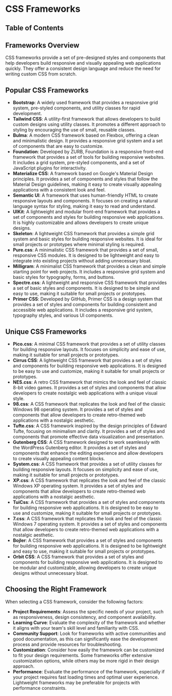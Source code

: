 
# CSS Frameworks

## Table of Contents

## Frameworks Overview

CSS frameworks provide a set of pre-designed styles and components that help developers build responsive and visually appealing web applications quickly. They offer a consistent design language and reduce the need for writing custom CSS from scratch.

## Popular CSS Frameworks

- **Bootstrap**: A widely used framework that provides a responsive grid system, pre-styled components, and utility classes for rapid development.
- **Tailwind CSS**: A utility-first framework that allows developers to build custom designs using utility classes. It promotes a different approach to styling by encouraging the use of small, reusable classes.
- **Bulma**: A modern CSS framework based on Flexbox, offering a clean and minimalistic design. It provides a responsive grid system and a set of components that are easy to customize.
- **Foundation**: Developed by ZURB, Foundation is a responsive front-end framework that provides a set of tools for building responsive websites. It includes a grid system, pre-styled components, and a set of JavaScript plugins for interactivity.
- **Materialize CSS**: A framework based on Google's Material Design principles. It provides a set of components and styles that follow the Material Design guidelines, making it easy to create visually appealing applications with a consistent look and feel.
- **Semantic UI**: A framework that uses human-friendly HTML to create responsive layouts and components. It focuses on creating a natural language syntax for styling, making it easy to read and understand.
- **UIKit**: A lightweight and modular front-end framework that provides a set of components and styles for building responsive web applications. It is highly customizable and allows developers to create unique designs.
- **Skeleton**: A lightweight CSS framework that provides a simple grid system and basic styles for building responsive websites. It is ideal for small projects or prototypes where minimal styling is required.
- **Pure.css**: A minimalistic CSS framework that provides a set of small, responsive CSS modules. It is designed to be lightweight and easy to integrate into existing projects without adding unnecessary bloat.
- **Milligram**: A minimalist CSS framework that provides a clean and simple starting point for web projects. It includes a responsive grid system and basic styles for typography, forms, and buttons.
- **Spectre.css**: A lightweight and responsive CSS framework that provides a set of basic styles and components. It is designed to be simple and easy to use, making it suitable for small projects or prototypes.
- **Primer CSS**: Developed by GitHub, Primer CSS is a design system that provides a set of styles and components for building consistent and accessible web applications. It includes a responsive grid system, typography styles, and various UI components.

## Unique CSS Frameworks

- **Pico.css**: A minimal CSS framework that provides a set of utility classes for building responsive layouts. It focuses on simplicity and ease of use, making it suitable for small projects or prototypes.
- **Cirrus CSS**: A lightweight CSS framework that provides a set of styles and components for building responsive web applications. It is designed to be easy to use and customize, making it suitable for small projects or prototypes.
- **NES.css**: A retro CSS framework that mimics the look and feel of classic 8-bit video games. It provides a set of styles and components that allow developers to create nostalgic web applications with a unique visual style.
- **98.css**: A CSS framework that replicates the look and feel of the classic Windows 98 operating system. It provides a set of styles and components that allow developers to create retro-themed web applications with a nostalgic aesthetic.
- **Tufte.css**: A CSS framework inspired by the design principles of Edward Tufte, focusing on minimalism and clarity. It provides a set of styles and components that promote effective data visualization and presentation.
- **Gutenberg CSS**: A CSS framework designed to work seamlessly with the WordPress Gutenberg editor. It provides a set of styles and components that enhance the editing experience and allow developers to create visually appealing content blocks.
- **System.css**: A CSS framework that provides a set of utility classes for building responsive layouts. It focuses on simplicity and ease of use, making it suitable for small projects or prototypes.
- **XP.css**: A CSS framework that replicates the look and feel of the classic Windows XP operating system. It provides a set of styles and components that allow developers to create retro-themed web applications with a nostalgic aesthetic.
- **TuiCss**: A CSS framework that provides a set of styles and components for building responsive web applications. It is designed to be easy to use and customize, making it suitable for small projects or prototypes.
- **7.css**: A CSS framework that replicates the look and feel of the classic Windows 7 operating system. It provides a set of styles and components that allow developers to create retro-themed web applications with a nostalgic aesthetic.
- **Bojler**: A CSS framework that provides a set of styles and components for building responsive web applications. It is designed to be lightweight and easy to use, making it suitable for small projects or prototypes.
- **Orbit CSS**: A CSS framework that provides a set of styles and components for building responsive web applications. It is designed to be modular and customizable, allowing developers to create unique designs without unnecessary bloat.

## Choosing the Right Framework

When selecting a CSS framework, consider the following factors:

- **Project Requirements**: Assess the specific needs of your project, such as responsiveness, design consistency, and component availability.
- **Learning Curve**: Evaluate the complexity of the framework and whether it aligns with your team's skill level and familiarity with CSS.
- **Community Support**: Look for frameworks with active communities and good documentation, as this can significantly ease the development process and provide resources for troubleshooting.
- **Customization**: Consider how easily the framework can be customized to fit your design requirements. Some frameworks offer extensive customization options, while others may be more rigid in their design approach.
- **Performance**: Evaluate the performance of the framework, especially if your project requires fast loading times and optimal user experience. Lightweight frameworks may be preferable for projects with performance constraints.

<BackToTop />
